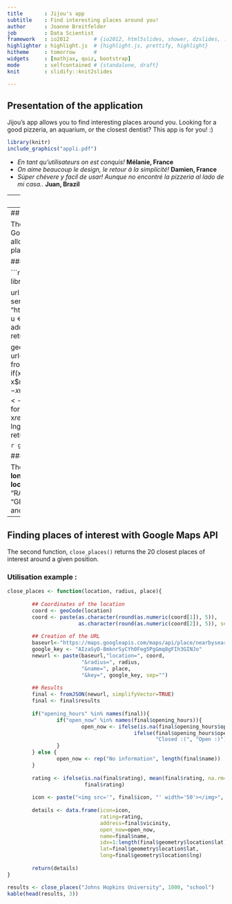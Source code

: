 ```yaml
---
title       : Jijou's app
subtitle    : Find interesting places around you!
author      : Joanne Breitfelder
job         : Data Scientist
framework   : io2012        # {io2012, html5slides, shower, dzslides, ...}
highlighter : highlight.js  # {highlight.js, prettify, highlight}
hitheme     : tomorrow      # 
widgets     : [mathjax, quiz, bootstrap]           
mode        : selfcontained # {standalone, draft}
knit        : slidify::knit2slides

--- 
```

## Presentation of the application 

Jijou's app allows you to find interesting places around you. Looking for a good pizzeria, an aquarium, or the closest dentist? This app is for you! :) 

```r
library(knitr)
include_graphics("appli.pdf")
```  

- *En tant qu'utilisateurs on est conquis!*
**Mélanie, France**
- *On aime beaucoup le design, le retour à la simplicité!*
**Damien, France**
- *Súper chévere y facil de usar! Aunque no encontré la pizzeria al lado de mi casa..* 
**Juan, Brazil**  

--- 
## General information 

- **The application:** <https://jijou.shinyapps.io/Jijou-s-app/>
- **My Github repository:** <https://github.com/jbreitfelder/Jijou-s-app>
- This application is based on [RStudio's Shiny](http://shiny.rstudio.com) and [Google Maps API](https://developers.google.com/maps/).

```r
library(knitr)
include_graphics("logos.pdf")
```  

### How to use the app?

- Enter the kind of place you are looking for.
- Enter your location
- Choose the radius in which you want to look for 
- Adjust the map zoom: from 3 (continent) to 21 (building).
- Actualize and enjoy! :)  

---
## Geocoding with Google Maps

The application is based on 2 functions using Google Maps API. The first one, `geoCode()`, allows to find the GPS coordinates of a given place. I found this function [here](https://gist.github.com/josecarlosgonz/6417633).

### Utilisation example:

```r
library(shiny)
library(RCurl)
library(jsonlite)
library(plyr)
library(ggmap)
library(curl)

url <- function(address, return.call="json", sensor="false") {
        root <- "http://maps.google.com/maps/api/geocode/"
        u <- paste(root, return.call, "?address=", 
                   address, "&sensor=", sensor, sep="")
        return(URLencode(u))
}

geoCode <- function(address) {
        u <- url(address)
        doc <- getURL(u)
        x <- fromJSON(doc, simplifyVector=FALSE)
        if(x$status=="OK") {
                lat <- x$results[[1]]$geometry$location$lat
                lng <- x$results[[1]]$geometry$location$lng
                location_type <- x$results[[1]]$geometry$location_type
                formatted_address <- x$results[[1]]$formatted_address
                return(c(lat, lng, location_type, formatted_address))
        } else {
                return(c(NA, NA, NA, NA))
        }
}
```

```r
geoCode("Paris, France")
```

### Explanation of the result:

The first two items are the **latitude** and **longitude** coordinates, the third item is the **location type** ("ROOFTOP", "RANGE_INTERPOLATED", "GEOMETRIC_CENTER" or "APPROXIMATE") and the last one is the **formatted address**.

---
## Finding places of interest with Google Maps API

The second function, `close_places()` returns the 20 closest places of interest around a given position. 

### Utilisation example :

```r
close_places <- function(location, radius, place){ 
        
        ## Coordinates of the location
        coord <- geoCode(location)
        coord <- paste(as.character(round(as.numeric(coord[1]), 5)), 
                       as.character(round(as.numeric(coord[2]), 5)), sep=",")
        
        ## Creation of the URL
        baseurl<-"https://maps.googleapis.com/maps/api/place/nearbysearch/json?"
        google_key <- "AIzaSyD-8mknrSyCYh0Feg5PgGmq8gFIh3GINJo"
        newurl <- paste(baseurl,"location=", coord,
                        "&radius=", radius,
                        "&name=", place,
                        "&key=", google_key, sep="")
        
        ## Results
        final <- fromJSON(newurl, simplifyVector=TRUE)
        final <- final$results
        
        if("opening_hours" %in% names(final)){
                if("open_now" %in% names(final$opening_hours)){
                        open_now <- ifelse(is.na(final$opening_hours$open_now), "No information",
                                         ifelse(final$opening_hours$open_now==FALSE,
                                                "Closed :(", "Open :)"))
                }
        } else {
                open_now <- rep("No information", length(final$name))
        }
        
        rating <- ifelse(is.na(final$rating), mean(final$rating, na.rm=TRUE),
                         final$rating)
        
        icon <- paste("<img src='", final$icon, "' width='50'></img>", sep="")
        
        details <- data.frame(icon=icon,
                              rating=rating,
                              address=final$vicinity,
                              open_now=open_now,
                              name=final$name,
                              idx=1:length(final$geometry$location$lat),
                              lat=final$geometry$location$lat,
                              long=final$geometry$location$lng)
        
        return(details)
}
```

```r
results <- close_places("Johns Hopkins University", 1000, "school")
kable(head(results, 3))
```